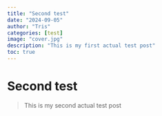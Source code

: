 ```yaml
---
title: "Second test"
date: "2024-09-05"
author: "Tris"
categories: [test]
image: "cover.jpg"
description: "This is my first actual test post"
toc: true
---
```


# Second test

> This is my second actual test post